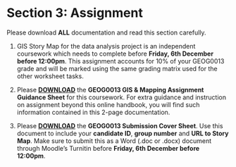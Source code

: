 # Section 3: Assignment {-}

Please download **ALL** documentation and read this section carefully.

1. GIS Story Map for the data analysis project is an independent coursework which needs to complete before **Friday, 6th December before 12:00pm**. This assignment accounts for 10% of your GEOG0013 grade and will be marked using the same grading matrix used for the other worksheet tasks. 

2. Please [**DOWNLOAD**](https://github.com/UCLPG-MSC-SGDS/GEOG0013-GIS/raw/main/Documentation/GEOG0013%20GIS%20&%20Mapping%20Assignment%20Guidance%20Sheet.docx) the **GEOG0013 GIS & Mapping Assignment Guidance Sheet** for this coursework. For extra guidance and instruction on assignment beyond this online handbook, you will find such information contained in this 2-page documentation.

3. Please [**DOWNLOAD**](https://github.com/UCLPG-MSC-SGDS/GEOG0013-GIS/raw/main/Documentation/GEOG0013%20Submission%20Cover%20Sheet.docx) the **GEOG0013 Submission Cover Sheet**. Use this document to include your **candidate ID**, **group number** and **URL to Story Map**. Make sure to submit this as a Word (.doc or .docx) document through Moodle's Turnitin before **Friday, 6th December before 12:00pm**. 